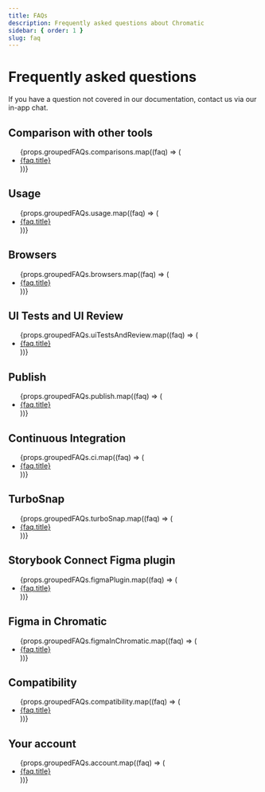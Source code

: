 ```yaml
---
title: FAQs
description: Frequently asked questions about Chromatic
sidebar: { order: 1 }
slug: faq
---
```


# Frequently asked questions

If you have a question not covered in our documentation, contact us via our in-app chat.

## Comparison with other tools

<ul class="faq-section-toc">
  {props.groupedFAQs.comparisons.map((faq) => (
    <li>
      <a href={`/docs/${faq.id}`}>{faq.title}</a>
    </li>
  ))}
</ul>

## Usage

<ul class="faq-section-toc">
  {props.groupedFAQs.usage.map((faq) => (
    <li>
      <a href={`/docs/${faq.id}`}>{faq.title}</a>
    </li>
  ))}
</ul>

## Browsers

<ul class="faq-section-toc">
  {props.groupedFAQs.browsers.map((faq) => (
    <li>
      <a href={`/docs/${faq.id}`}>{faq.title}</a>
    </li>
  ))}
</ul>

## UI Tests and UI Review

<ul class="faq-section-toc">
  {props.groupedFAQs.uiTestsAndReview.map((faq) => (
    <li>
      <a href={`/docs/${faq.id}`}>{faq.title}</a>
    </li>
  ))}
</ul>

## Publish

<ul class="faq-section-toc">
  {props.groupedFAQs.publish.map((faq) => (
    <li>
      <a href={`/docs/${faq.id}`}>{faq.title}</a>
    </li>
  ))}
</ul>

## Continuous Integration

<ul class="faq-section-toc">
  {props.groupedFAQs.ci.map((faq) => (
    <li>
      <a href={`/docs/${faq.id}`}>{faq.title}</a>
    </li>
  ))}
</ul>

## TurboSnap

<ul class="faq-section-toc">
  {props.groupedFAQs.turboSnap.map((faq) => (
    <li>
      <a href={`/docs/${faq.id}`}>{faq.title}</a>
    </li>
  ))}
</ul>

## Storybook Connect Figma plugin

<ul class="faq-section-toc">
  {props.groupedFAQs.figmaPlugin.map((faq) => (
    <li>
      <a href={`/docs/${faq.id}`}>{faq.title}</a>
    </li>
  ))}
</ul>

## Figma in Chromatic

<ul class="faq-section-toc">
  {props.groupedFAQs.figmaInChromatic.map((faq) => (
    <li>
      <a href={`/docs/${faq.id}`}>{faq.title}</a>
    </li>
  ))}
</ul>

## Compatibility

<ul class="faq-section-toc">
  {props.groupedFAQs.compatibility.map((faq) => (
    <li>
      <a href={`/docs/${faq.id}`}>{faq.title}</a>
    </li>
  ))}
</ul>

## Your account

<ul class="faq-section-toc">
  {props.groupedFAQs.account.map((faq) => (
    <li>
      <a href={`/docs/${faq.id}`}>{faq.title}</a>
    </li>
  ))}
</ul>
